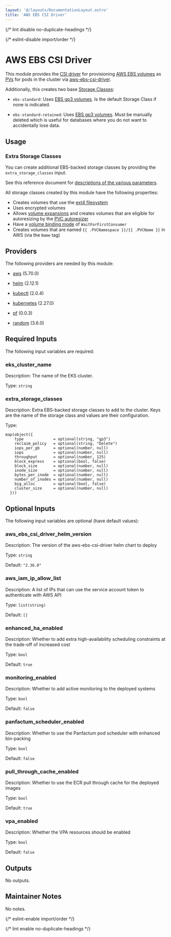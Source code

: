 ```yaml
---
layout: '@/layouts/DocumentationLayout.astro'
title: 'AWS EBS CSI Driver'
---
```



{/* lint disable no-duplicate-headings */}

{/* eslint-disable import/order */}

<ModuleHeader
  name="kube_aws_ebs_csi"
  sourceHref="https://github.com/Panfactum/stack/tree/__PANFACTUM_VERSION_EDGE__/packages/infrastructure/kube_aws_ebs_csi"
  status="stable"
  type="direct"
/>

# AWS EBS CSI Driver

This module provides the [CSI driver](https://kubernetes-csi.github.io/docs/introduction.html)
for provisioning [AWS EBS volumes](https://docs.aws.amazon.com/ebs/latest/userguide/ebs-volumes.html)
as [PVs](https://kubernetes.io/docs/concepts/storage/persistent-volumes/) for pods in the cluster via
[aws-ebs-csi-driver](https://github.com/kubernetes-sigs/aws-ebs-csi-driver).

Additionally, this creates two base [Storage Classes](https://kubernetes.io/docs/concepts/storage/storage-classes/):

- `ebs-standard`: Uses [EBS gp3 volumes](https://aws.amazon.com/ebs/general-purpose/). Is the default
  Storage Class if none is indicated.

- `ebs-standard-retained`: Uses [EBS gp3 volumes](https://aws.amazon.com/ebs/general-purpose/). Must be manually
  deleted which is useful for databases where you do not want to accidentally lose data.

## Usage

### Extra Storage Classes

You can create additional EBS-backed storage classes by providing the `extra_storage_classes` input.

See this reference document for [descriptions of the various parameters](https://github.com/kubernetes-sigs/aws-ebs-csi-driver/blob/master/docs/parameters.md).

All storage classes created by this module have the following properties:

- Creates volumes that use the [ext4 filesystem](https://en.wikipedia.org/wiki/Ext4)
- Uses encrypted volumes
- Allows [volume expansions](https://kubernetes.io/docs/concepts/storage/persistent-volumes/#csi-volume-expansion) and
  creates volumes that are eligible for autoresizing by the
  [PVC autoresizer](/docs/edge/reference/infrastructure-modules/direct/kubernetes/kube_pvc_autoresizer)
- Have a [volume binding mode](https://kubernetes.io/docs/concepts/storage/storage-classes/#volume-binding-mode) of `WaitForFirstConsumer`
- Creates volumes that are named `{{ .PVCNamespace }}/{{ .PVCName }}` in AWS (via the `Name` tag)

## Providers

The following providers are needed by this module:

- [aws](https://registry.terraform.io/providers/hashicorp/aws/5.70.0/docs) (5.70.0)

- [helm](https://registry.terraform.io/providers/hashicorp/helm/2.12.1/docs) (2.12.1)

- [kubectl](https://registry.terraform.io/providers/alekc/kubectl/2.0.4/docs) (2.0.4)

- [kubernetes](https://registry.terraform.io/providers/hashicorp/kubernetes/2.27.0/docs) (2.27.0)

- [pf](https://registry.terraform.io/providers/panfactum/pf/0.0.3/docs) (0.0.3)

- [random](https://registry.terraform.io/providers/hashicorp/random/3.6.0/docs) (3.6.0)

## Required Inputs

The following input variables are required:

### eks_cluster_name

Description: The name of the EKS cluster.

Type: `string`

### extra_storage_classes

Description: Extra EBS-backed storage classes to add to the cluster. Keys are the name of the storage class and values are their configuration.

Type:

```hcl
map(object({
    type             = optional(string, "gp3")
    reclaim_policy   = optional(string, "Delete")
    iops_per_gb      = optional(number, null)
    iops             = optional(number, null)
    throughput       = optional(number, 125)
    block_express    = optional(bool, false)
    block_size       = optional(number, null)
    inode_size       = optional(number, null)
    bytes_per_inode  = optional(number, null)
    number_of_inodes = optional(number, null)
    big_alloc        = optional(bool, false)
    cluster_size     = optional(number, null)
  }))
```

## Optional Inputs

The following input variables are optional (have default values):

### aws_ebs_csi_driver_helm_version

Description: The version of the aws-ebs-csi-driver helm chart to deploy

Type: `string`

Default: `"2.36.0"`

### aws_iam_ip_allow_list

Description: A list of IPs that can use the service account token to authenticate with AWS API

Type: `list(string)`

Default: `[]`

### enhanced_ha_enabled

Description: Whether to add extra high-availability scheduling constraints at the trade-off of increased cost

Type: `bool`

Default: `true`

### monitoring_enabled

Description: Whether to add active monitoring to the deployed systems

Type: `bool`

Default: `false`

### panfactum_scheduler_enabled

Description: Whether to use the Panfactum pod scheduler with enhanced bin-packing

Type: `bool`

Default: `false`

### pull_through_cache_enabled

Description: Whether to use the ECR pull through cache for the deployed images

Type: `bool`

Default: `true`

### vpa_enabled

Description: Whether the VPA resources should be enabled

Type: `bool`

Default: `false`

## Outputs

No outputs.

## Maintainer Notes

No notes.

{/* eslint-enable import/order */}

{/* lint enable no-duplicate-headings */}
